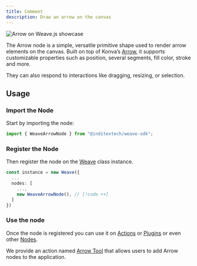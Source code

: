 ```yaml
---
title: Comment
description: Draw an arrow on the canvas
---
```


![Arrow on Weave.js showcase](/images/nodes/arrow.png)

The Arrow node is a simple, versatile primitive shape used to render arrow
elements on the canvas. Built on top of Konva’s [Arrow](https://konvajs.org/api/Konva.Arrow.html),
it supports customizable properties such as position, several segments, fill color,
stroke and more.

They can also respond to interactions like dragging, resizing, or selection.

## Usage

<div className="fd-steps">

<div className="[&_h3]:fd-step">

### Import the Node

Start by importing the node:

```ts
import { WeaveArrowNode } from "@inditextech/weave-sdk";
```

</div>

<div className='[&_h3]:fd-step'>

### Register the Node

Then register the node on the [Weave](/docs/sdk/api-reference/weave) class instance.

```ts
const instance = new Weave({
  ...
  nodes: [
    ...,
    new WeaveArrowNode(), // [!code ++]
  ]
})
```

</div>

<div className='[&_h3]:fd-step'>

### Use the node

Once the node is registered you can use it on [Actions](/docs/main/build/actions) or
[Plugins](/docs/main/build/plugins) or even other [Nodes](/docs/main/build/nodes).

We provide an action named [Arrow Tool](/docs/main/build/actions/arrow-tool) that
allows users to add Arrow nodes to the application.

</div>

</div>
